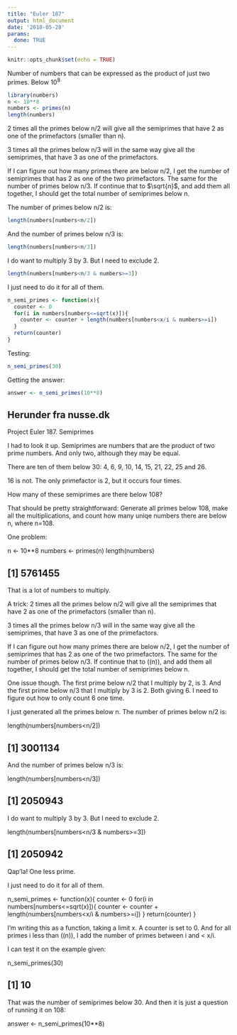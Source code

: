 ```yaml
---
title: "Euler 187"
output: html_document
date: '2018-05-28'
params:
  done: TRUE
---
```


```r
knitr::opts_chunk$set(echo = TRUE)
```

Number of numbers that can be expressed as the product of just two
primes. Below $10^8$


```r
library(numbers)
n <- 10**8
numbers <- primes(n)
length(numbers)
```


2 times all the primes below n/2 will give all the semiprimes that have 2 as one 
of the primefactors (smaller than n).

3 times all the primes below n/3 will in the same way give all the semiprimes, 
that have 3 as one of the primefactors.

If I can figure out how many primes there are below n/2, I get the number of semiprimes that has 2 as one of the two primefactors. The same for the number of primes below n/3. If continue 
that to $\sqrt{n}$, and add them all together, I should get the total number of semiprimes below n.

The number of primes below n/2 is:

```r
length(numbers[numbers<n/2])
```

And the number of primes below n/3 is:
```r
length(numbers[numbers<n/3])
```



I do want to multiply 3 by 3. But I need to exclude 2.

```r
length(numbers[numbers<n/3 & numbers>=3])
```


I just need to do it for all of them.

```r
n_semi_primes <- function(x){
  counter <- 0
  for(i in numbers[numbers<=sqrt(x)]){
    counter <- counter + length(numbers[numbers<x/i & numbers>=i])
  }
  return(counter)
}

```


Testing:
```r
n_semi_primes(30)
```

Getting the answer:
```r
answer <- n_semi_primes(10**8)
```

## Herunder fra nusse.dk

Project Euler 187. Semiprimes

I had to look it up. Semiprimes are numbers that are the product of two prime numbers. And only two, although they may be equal.

There are ten of them below 30: 4, 6, 9, 10, 14, 15, 21, 22, 25 and 26.

16 is not. The only primefactor is 2, but it occurs four times.

How many of these semiprimes are there below 108?

That should be pretty straightforward: Generate all primes below 108, make all the multiplications, and count how many uniqe numbers there are below n, where n=108.

One problem:

n <- 10**8
numbers <- primes(n)
length(numbers)

## [1] 5761455


That is a lot of numbers to multiply.

A trick: 2 times all the primes below n/2 will give all the semiprimes that have 2 as one of the primefactors (smaller than n).

3 times all the primes below n/3 will in the same way give all the semiprimes, that have 3 as one of the primefactors.

If I can figure out how many primes there are below n/2, I get the number of semiprimes that has 2 as one of the two primefactors. The same for the number of primes below n/3. If continue that to \(\sqrt(n)\), and add them all together, I should get the total number of semiprimes below n.

One issue though. The first prime below n/2 that I multiply by 2, is 3. And the first prime below n/3 that I multiply by 3 is 2. Both giving 6. I need to figure out how to only count 6 one time.

I just generated all the primes below n. The number of primes below n/2 is:

length(numbers[numbers<n/2])

## [1] 3001134


And the number of primes below n/3 is:

length(numbers[numbers<n/3])

## [1] 2050943


I do want to multiply 3 by 3. But I need to exclude 2.

length(numbers[numbers<n/3 & numbers>=3])

## [1] 2050942


Qap'la! One less prime.

I just need to do it for all of them.

n_semi_primes <- function(x){
  counter <- 0
  for(i in numbers[numbers<=sqrt(x)]){
    counter <- counter + length(numbers[numbers<x/i & numbers>=i])
  }
  return(counter)
}


I'm writing this as a function, taking a limit x. A counter is set to 0. And for all primes i less than \(\sqrt(n)\), I add the number of primes between i and < x/i.

I can test it on the example given:

n_semi_primes(30)

## [1] 10


That was the number of semiprimes below 30. And then it is just a question of running it on 108:

answer <- n_semi_primes(10**8)

